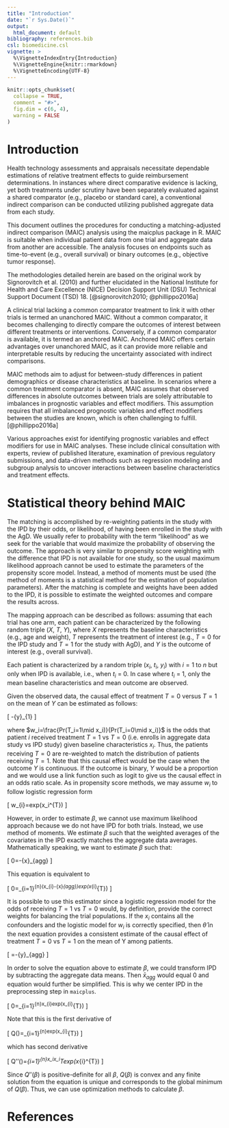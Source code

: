 ```yaml
---
title: "Introduction"
date: "`r Sys.Date()`"
output: 
  html_document: default
bibliography: references.bib
csl: biomedicine.csl
vignette: >
  %\VignetteIndexEntry{Introduction}
  %\VignetteEngine{knitr::rmarkdown}
  %\VignetteEncoding{UTF-8}
---
```


<style type="text/css">

body{ /* Normal  */
      font-size: 14px;
  }
td {  /* Table  */
  font-size: 10px;
}
h1.title {
  font-size: 38px;
}
h1 { /* Header 1 */
  font-size: 28px;
  }
h2 { /* Header 2 */
    font-size: 22px;
}
h3 { /* Header 3 */
  font-size: 18px;
}
code.r{ /* Code block */
    font-size: 12px;
}
pre { /* Code block - determines code spacing between lines */
    font-size: 14px;
}
</style>

```r
knitr::opts_chunk$set(
  collapse = TRUE,
  comment = "#>",
  fig.dim = c(6, 4),
  warning = FALSE
)
```


# Introduction

Health technology assessments and appraisals necessitate dependable estimations of relative treatment effects to guide reimbursement determinations. In instances where direct comparative evidence is lacking, yet both treatments under scrutiny have been separately evaluated against a shared comparator (e.g., placebo or standard care), a conventional indirect comparison can be conducted utilizing published aggregate data from each study.

This document outlines the procedures for conducting a matching-adjusted indirect comparison (MAIC) analysis using the maicplus package in R. MAIC is suitable when individual patient data from one trial and aggregate data from another are accessible. The analysis focuses on endpoints such as time-to-event (e.g., overall survival) or binary outcomes (e.g., objective tumor response).

The methodologies detailed herein are based on the original work by Signorovitch et al. (2010) and further elucidated in the National Institute for Health and Care Excellence (NICE) Decision Support Unit (DSU) Technical Support Document (TSD) 18. [@signorovitch2010; @phillippo2016a]

A clinical trial lacking a common comparator treatment to link it with other trials is termed an unanchored MAIC. Without a common comparator, it becomes challenging to directly compare the outcomes of interest between different treatments or interventions. Conversely, if a common comparator is available, it is termed an anchored MAIC. Anchored MAIC offers certain advantages over unanchored MAIC, as it can provide more reliable and interpretable results by reducing the uncertainty associated with indirect comparisons.

MAIC methods aim to adjust for between-study differences in patient demographics or disease characteristics at baseline. In scenarios where a common treatment comparator is absent, MAIC assumes that observed differences in absolute outcomes between trials are solely attributable to imbalances in prognostic variables and effect modifiers. This assumption requires that all imbalanced prognostic variables and effect modifiers between the studies are known, which is often challenging to fulfill. [@phillippo2016a]

Various approaches exist for identifying prognostic variables and effect modifiers for use in MAIC analyses. These include clinical consultation with experts, review of published literature, examination of previous regulatory submissions, and data-driven methods such as regression modeling and subgroup analysis to uncover interactions between baseline characteristics and treatment effects.

# Statistical theory behind MAIC

The matching is accomplished by re-weighting patients in the study with the IPD by their odds, or likelihood, of having been enrolled in the study with the AgD. We usually refer to probability with the term “likelihood” as we seek for the variable that would maximize the probability of observing the outcome. The approach is very similar to propensity score weighting with the difference that IPD is not available for one study, so the usual maximum likelihood approach cannot be used to estimate the parameters of the propensity score model. Instead, a method of moments must be used (the method of moments is a statistical method for the estimation of population parameters). After the matching is complete and weights have been added to the IPD, it is possible to estimate the weighted outcomes and compare the results across.

The mapping approach can be described as follows: assuming that each trial has one arm, each patient can be characterized by the following random triple ($X$, $T$, $Y$), where $X$ represents the baseline characteristics (e.g., age and weight), $T$ represents the treatment of interest (e.g., $T = 0$ for the IPD study and $T = 1$ for the study with AgD), and $Y$ is the outcome of interest (e.g., overall survival).

Each patient is characterized by a random triple ($x_i$, $t_i$, $y_i$) with $i=1$ to $n$ but only when IPD is available, i.e., when $t_i$ = 0. In case where $t_i$ = 1, only the mean baseline characteristics and mean outcome are observed.

Given the observed data, the causal effect of treatment $T = 0$ versus $T = 1$ on the mean of $Y$ can be estimated as follows:

\[
\frac{\sum_{i=1}^{n}y_{i}(1-t_{i})w_{i}}{\sum_{i=1}^{n}(1-t_{i})w_{i}}-\bar{y}_{1}
\]

where $w_i=\frac{Pr(T_i=1\mid x_i)}{Pr(T_i=0\mid x_i)}$ is the odds that patient $i$ received treatment $T=1$ vs $T=0$ (i.e. enrolls in aggregate data study vs IPD study) given baseline characteristics $x_i$. Thus, the patients receiving $T=0$ are re-weighted to match the distribution of patients receiving $T=1$. Note that this causal effect would be the case when the outcome $Y$ is continuous. If the outcome is binary, $Y$ would be a proportion and we would use a link function such as logit to give us the causal effect in an odds ratio scale. As in propensity score methods, we may
assume $w_i$ to follow logistic regression form

\[
w_{i}=exp(x_i^{T}\beta)
\]

However, in order to estimate $\beta$, we cannot use maximum likelihood approach because we do not have IPD for both trials. Instead, we use method of moments. We estimate $\beta$ such that the weighted averages of the covariates in the IPD exactly matches the aggregate data averages. Mathematically speaking, we want to estimate $\beta$ such that:

\[
0=\frac{\sum_{i=1}^{n}x_{i}exp(x_i^{T}\hat{\beta})}{\sum_{i=1}^{n}exp(x_i^{T}\hat{\beta})}-\bar{x}_{agg}
\]

This equation is equivalent to

\[
0=\sum_{i=1}^{n}(x_{i}-\bar{x}_{agg})exp(x_{i}^{T}\hat{\beta})
\]

It is possible to use this estimator since a logistic regression model for the odds of receiving $T = 1$ vs $T = 0$ would, by definition, provide the correct weights for balancing the trial populations. If the $x_i$ contains all the confounders and the logistic model for $w_i$ is correctly specified, then $\hat{\theta}$ in the next equation provides a consistent estimate of the causal effect of treatment $T = 0$ vs $T = 1$ on the mean of Y among patients.

\[
\hat{\theta}=\frac{\sum_{i=1}^{n}y_{i}exp(x_i^{T}\hat{\beta})}{\sum_{i=1}^{n}exp(x_i^{T}\hat{\beta})}-\bar{y}_{agg}
\]

In order to solve the equation above to estimate $\beta$, we could transform IPD by subtracting the aggregate data means. Then $\bar{x}_{agg}$ would equal 0 and equation would further be simplified. This is why we center IPD in the preprocessing step in `maicplus`.

\[
0=\sum_{i=1}^{n}x_{i}exp(x_{i}^{T}\hat{\beta})
\]

Note that this is the first derivative of

\[
Q(\beta)=\sum_{i=1}^{n}exp(x_{i}^{T}\hat{\beta})
\]

which has second derivative

\[
Q''(\beta)=\sum_{i=1}^{n}x_ix_i^Texp(x_{i}^{T}\hat{\beta})
\]

Since $Q''(\beta)$ is positive-definite for all $\beta$, $Q(\beta)$ is convex and any finite solution from
the equation is unique and corresponds to the global minimum of $Q(\beta)$. Thus, we can use optimization 
methods to calculate $\beta$.

# References
